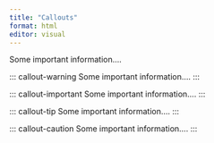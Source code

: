 ```yaml
---
title: "Callouts"
format: html
editor: visual
---
```


::: callout-note
Some important information....
:::

::: callout-warning Some important information.... :::

::: callout-important Some important information.... :::

::: callout-tip Some important information.... :::

::: callout-caution Some important information.... :::

